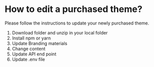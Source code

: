 # How to edit a purchased theme?

Please follow the instructions to update your newly purchased theme.

1. Download folder and unzip in your local folder
2. Install npm or yarn
3. Update Branding materials
4. Change content
5. Update API end point
6. Update .env file
